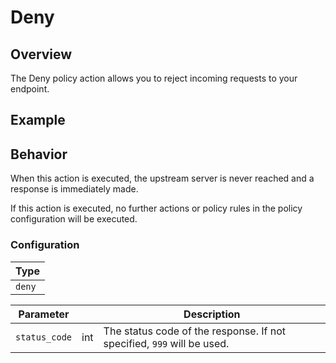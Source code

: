 
# Deny

## Overview

The Deny policy action allows you to reject incoming requests to your endpoint.

## Example

<ExampleHTTP />

## Behavior

When this action is executed, the upstream server is never reached and a response is immediately made.

If this action is executed, no further actions or policy rules in the policy configuration will be executed.

### Configuration

| Type   |
| ------ |
| `deny` |

| Parameter     | &nbsp; | Description                                                            |
| ------------- | ------ | ---------------------------------------------------------------------- |
| `status_code` | int    | The status code of the response. If not specified, `999` will be used. |